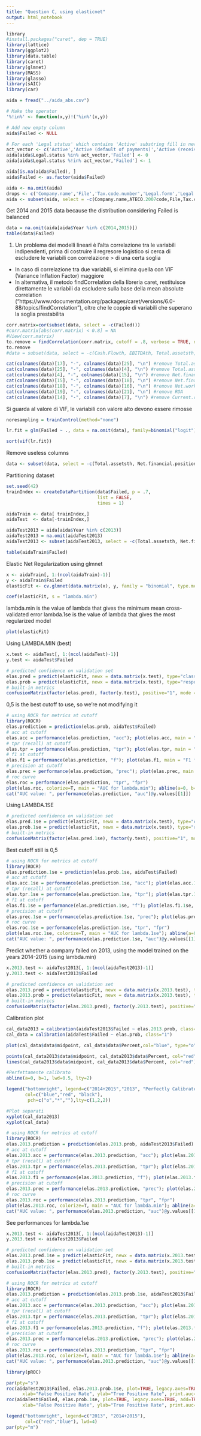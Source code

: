 ```yaml
---
title: "Question C, using elasticnet"
output: html_notebook
---
```


```r
library
#install.packages("caret", dep = TRUE)
library(lattice)
library(ggplot2)
library(data.table)
library(caret)
library(glmnet)
library(MASS)
library(glasso)
library(sAIC)
library(car)
```

```r
aida = fread("../aida_abs.csv")

# Make the operator
'%!in%' <- function(x,y)!('%in%'(x,y))

# Add new empty column
aida$Failed <- NULL

# For each 'Legal status' which contains 'Active' substring fill in new column 'No' else 'Yes'
act_vector <- c('Active','Active (default of payments)','Active (receivership)')
aida[aida$Legal.status %in% act_vector,'Failed'] <- 0
aida[aida$Legal.status %!in% act_vector,'Failed'] <- 1

aida[is.na(aida$Failed), ]
aida$Failed <- as.factor(aida$Failed)

aida <- na.omit(aida)
drops <- c('Company.name','File','Tax.code.number','Legal.form','Legal.status','Comune.ISTAT.code','Region','Province')
aida <- subset(aida, select = -c(Company.name,ATECO.2007code,File,Tax.code.number,Legal.form,Legal.status,Comune.ISTAT.code,Region,Province))
```

Get 2014 and 2015 data because the distribution considering Failed is balanced 
```r
data = na.omit(aida[aida$Year %in% c(2014,2015)])
table(data$Failed)
```

1) Un problema dei modelli lineari è l'alta correlazione tra le variabili indipendenti,
prima di costruire il regresore logistico si cerca di escludere le variabili con correlazione > di una certa soglia

  - In caso di correlazione tra due variabili, si elimina quella con VIF (Variance Inflation Factor) maggiore
  - In alternativa, il metodo findCorrelation della libreria caret, restituisce direttamente le variabili da escludere sulla base della mean absolute             correlation ("https://www.rdocumentation.org/packages/caret/versions/6.0-88/topics/findCorrelation"), oltre che le coppie di variabili che superano la        soglia prestabilita

```r
corr.matrix=cor(subset(data, select = -c(Failed)))
#corr.matrix[abs(corr.matrix) < 0.8] = NA
#View(corr.matrix)
to.remove = findCorrelation(corr.matrix, cutoff = .8, verbose = TRUE, names=TRUE)
to.remove
#data = subset(data, select = -c(Cash.Flowth, EBITDAth, Total.assetsth, ROA, Liquidity.ratio))
```

```r
cat(colnames(data)[17], "-", colnames(data)[25], "\n") #remove Total.assetsth
cat(colnames(data)[25], "-", colnames(data)[4], "\n") #remove Total.assetsth
cat(colnames(data)[4], "-", colnames(data)[15], "\n") #remove Net.financial.positionth
cat(colnames(data)[15], "-", colnames(data)[18], "\n") #remove Net.financial.positionth
cat(colnames(data)[18], "-", colnames(data)[16], "\n") #remove Net.working.capitalth 
cat(colnames(data)[19], "-", colnames(data)[21], "\n") #remove ROA
cat(colnames(data)[14], "-", colnames(data)[7], "\n") #remove Current.ratio
```

Si guarda al valore di VIF, le variabili con valore alto devono essere rimosse

```r
noresampling = trainControl(method="none")

lr.fit = glm(Failed ~ ., data = na.omit(data), family=binomial("logit")) 

sort(vif(lr.fit))
```

Remove useless columns
```r
data <- subset(data, select = -c(Total.assetsth, Net.financial.positionth, Net.working.capitalth, ROA, Current.ratio, Year))
```

Partitioning dataset 
```r
set.seed(42)
trainIndex <- createDataPartition(data$Failed, p = .7, 
                                  list = FALSE, 
                                  times = 1)

aidaTrain <- data[ trainIndex,]
aidaTest  <- data[-trainIndex,]

aidaTest2013 = aida[aida$Year %in% c(2013)]
aidaTest2013 = na.omit(aidaTest2013)
aidaTest2013 <- subset(aidaTest2013, select = -c(Total.assetsth, Net.financial.positionth, Net.working.capitalth, ROA, Current.ratio, Year))

table(aidaTrain$Failed)
```

Elastic Net Regularization using glmnet 
```r
x <- aidaTrain[, 1:(ncol(aidaTrain)-1)]
y <- aidaTrain$Failed
elasticFit <- cv.glmnet(data.matrix(x), y, family = "binomial", type.measure = 'mse', nfolds = 5, resample.seed = NULL) #returns the best model using CV 
```

```r
coef(elasticFit, s = "lambda.min")
```


lambda.min is the value of lambda that gives the minimum mean cross-validated error
lambda.1se is the value of lambda that gives the most regularized model 
```r
plot(elasticFit)
```

Using LAMBDA.MIN (best)
```r
x.test <- aidaTest[, 1:(ncol(aidaTest)-1)]
y.test <- aidaTest$Failed

# predicted confidence on validation set
elas.pred = predict(elasticFit, newx = data.matrix(x.test), type="class", s = "lambda.min")
elas.prob = predict(elasticFit, newx = data.matrix(x.test), type="response", s = "lambda.min") #as predict proba
# built-in metrics
confusionMatrix(factor(elas.pred), factor(y.test), positive="1", mode = "prec_recall")

```

0,5 is the best cutoff to use, so we're not modifying it
```r
# using ROCR for metrics at cutoff
library(ROCR)
elas.prediction = prediction(elas.prob, aidaTest$Failed)
# acc at cutoff
elas.acc = performance(elas.prediction, "acc"); plot(elas.acc, main = "Accuracy for lambda.min")
# tpr (recall) at cutoff
elas.tpr = performance(elas.prediction, "tpr"); plot(elas.tpr, main = "TPR for lambda.min")
# f1 at cutoff
elas.f1 = performance(elas.prediction, "f"); plot(elas.f1, main = "F1 for lambda.min")
# precision at cutoff
elas.prec = performance(elas.prediction, "prec"); plot(elas.prec, main = "Precision for lambda.min")
# roc curve
elas.roc = performance(elas.prediction, "tpr", "fpr")
plot(elas.roc, colorize=T, main = "AUC for lambda.min"); abline(a=0, b= 1)
cat("AUC value: ", performance(elas.prediction, "auc")@y.values[[1]])
```


Using LAMBDA.1SE 
```r
# predicted confidence on validation set
elas.pred.1se = predict(elasticFit, newx = data.matrix(x.test), type="class", s = "lambda.1se")
elas.prob.1se = predict(elasticFit, newx = data.matrix(x.test), type="response", s = "lambda.1se") #as predict proba
# built-in metrics
confusionMatrix(factor(elas.pred.1se), factor(y.test), positive="1", mode = "prec_recall")

```

Best cutoff still is 0,5
```r
# using ROCR for metrics at cutoff
library(ROCR)
elas.prediction.1se = prediction(elas.prob.1se, aidaTest$Failed)
# acc at cutoff
elas.acc.1se = performance(elas.prediction.1se, "acc"); plot(elas.acc.1se, main = "Accuracy for lambda.1se")
# tpr (recall) at cutoff
elas.tpr.1se = performance(elas.prediction.1se, "tpr"); plot(elas.tpr.1se, main = "TPR for lambda.1se")
# f1 at cutoff
elas.f1.1se = performance(elas.prediction.1se, "f"); plot(elas.f1.1se, main = "F1 for lambda.1se")
# precision at cutoff
elas.prec.1se = performance(elas.prediction.1se, "prec"); plot(elas.prec.1se, main = "Precision for lambda.1se")
# roc curve
elas.roc.1se = performance(elas.prediction.1se, "tpr", "fpr")
plot(elas.roc.1se, colorize=T, main = "AUC for lambda.1se"); abline(a=0, b= 1)
cat("AUC value: ", performance(elas.prediction.1se, "auc")@y.values[[1]])
```


Predict whether a company failed on 2013, using the model trained on the years 2014-2015 (using lambda.min)
```r

x.2013.test <- aidaTest2013[, 1:(ncol(aidaTest2013)-1)]
y.2013.test <- aidaTest2013$Failed

# predicted confidence on validation set
elas.2013.pred = predict(elasticFit, newx = data.matrix(x.2013.test), type="class", s = "lambda.min")
elas.2013.prob = predict(elasticFit, newx = data.matrix(x.2013.test), type="response", s = "lambda.min") #as predict proba
# built-in metrics
confusionMatrix(factor(elas.2013.pred), factor(y.2013.test), positive="1", mode = "prec_recall")
```

Calibration plot
```r
cal_data2013 = calibration(aidaTest2013$Failed ~ elas.2013.prob, class="1")
cal_data = calibration(aidaTest$Failed ~ elas.prob, class="1")

plot(cal_data$data$midpoint, cal_data$data$Percent,col="blue", type="o", xlab="Bin Midpoint", ylab="Observed Event Percentage", ylim=c(0,100))

points(cal_data2013$data$midpoint, cal_data2013$data$Percent, col="red", pch="*")
lines(cal_data2013$data$midpoint, cal_data2013$data$Percent, col="red")

#Perfettamente calibrato
abline(a=0, b=1, lwd=0.5, lty=2)

legend("bottomright", legend=c("2014+2015","2013", "Perfectly Calibrated"),
       col=c("blue","red", "black"),
        pch=c("o","*",""),lty=c(1,2,2))

#Plot separati
xyplot(cal_data2013)
xyplot(cal_data)

```

```r
# using ROCR for metrics at cutoff
library(ROCR)
elas.2013.prediction = prediction(elas.2013.prob, aidaTest2013$Failed)
# acc at cutoff
elas.2013.acc = performance(elas.2013.prediction, "acc"); plot(elas.2013.acc, main = "Accuracy on 2013 test data for lambda.min")
# tpr (recall) at cutoff
elas.2013.tpr = performance(elas.2013.prediction, "tpr"); plot(elas.2013.tpr, main = "TPR on 2013 test data for lambda.min")
# f1 at cutoff
elas.2013.f1 = performance(elas.2013.prediction, "f"); plot(elas.2013.f1, main = "F1 on 2013 test data for lambda.min")
# precision at cutoff
elas.2013.prec = performance(elas.2013.prediction, "prec"); plot(elas.2013.prec, main = "Precision on 2013 test data for lambda.min")
# roc curve
elas.2013.roc = performance(elas.2013.prediction, "tpr", "fpr")
plot(elas.2013.roc, colorize=T, main = "AUC for lambda.min"); abline(a=0, b= 1)
cat("AUC value: ", performance(elas.2013.prediction, "auc")@y.values[[1]])
```


See performances for lambda.1se
```r

x.2013.test <- aidaTest2013[, 1:(ncol(aidaTest2013)-1)]
y.2013.test <- aidaTest2013$Failed

# predicted confidence on validation set
elas.2013.pred.1se = predict(elasticFit, newx = data.matrix(x.2013.test), type="class", s = "lambda.1se")
elas.2013.prob.1se = predict(elasticFit, newx = data.matrix(x.2013.test), type="response", s = "lambda.1se") #as predict proba
# built-in metrics
confusionMatrix(factor(elas.2013.pred), factor(y.2013.test), positive="1", mode = "prec_recall")
```

```r
# using ROCR for metrics at cutoff
library(ROCR)
elas.2013.prediction = prediction(elas.2013.prob.1se, aidaTest2013$Failed)
# acc at cutoff
elas.2013.acc = performance(elas.2013.prediction, "acc"); plot(elas.2013.acc, main = "Accuracy on 2013 test data for lambda.1se")
# tpr (recall) at cutoff
elas.2013.tpr = performance(elas.2013.prediction, "tpr"); plot(elas.2013.tpr, main = "TPR on 2013 test data for lambda.1se")
# f1 at cutoff
elas.2013.f1 = performance(elas.2013.prediction, "f"); plot(elas.2013.f1, main = "F1 on 2013 test data for lambda.1se")
# precision at cutoff
elas.2013.prec = performance(elas.2013.prediction, "prec"); plot(elas.2013.prec, main = "Precision on 2013 test data for lambda.1se")
# roc curve
elas.2013.roc = performance(elas.2013.prediction, "tpr", "fpr")
plot(elas.2013.roc, colorize=T, main = "AUC for lambda.1se"); abline(a=0, b= 1)
cat("AUC value: ", performance(elas.2013.prediction, "auc")@y.values[[1]])
```


```r
library(pROC)

par(pty="s")
roc(aidaTest2013$Failed, elas.2013.prob.1se, plot=TRUE, legacy.axes=TRUE,
      xlab="False Positive Rate", ylab="True Positive Rate", print.auc=TRUE, col="red")
roc(aidaTest$Failed, elas.prob.1se, plot=TRUE, legacy.axes=TRUE, add=TRUE, col="blue",
      xlab="False Positive Rate", ylab="True Positive Rate", print.auc=TRUE, print.auc.y=0.45)

legend("bottomright", legend=c("2013", "2014+2015"),
       col=c("red","blue"), lwd=4)
par(pty="m")
```

